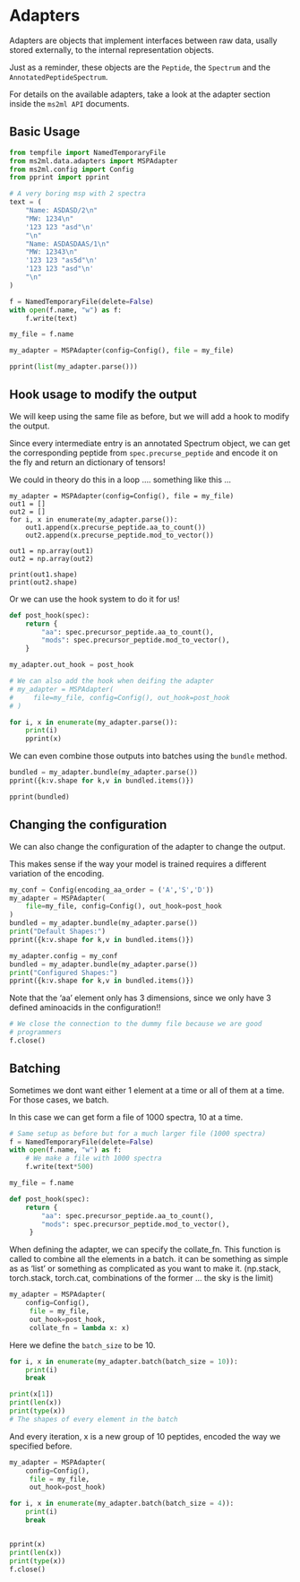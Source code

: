 
# Adapters

Adapters are objects that implement interfaces between
raw data, usally stored externally, to the internal representation
objects.

Just as a reminder, these objects are the `Peptide`, the `Spectrum`
and the `AnnotatedPeptideSpectrum`.

For details on the available adapters, take a look at the adapter section
inside the `ms2ml API` documents.

## Basic Usage

```python
from tempfile import NamedTemporaryFile
from ms2ml.data.adapters import MSPAdapter
from ms2ml.config import Config
from pprint import pprint

# A very boring msp with 2 spectra
text = (
    "Name: ASDASD/2\n"
    "MW: 1234\n"
    '123 123 "asd"\n'
    "\n"
    "Name: ASDASDAAS/1\n"
    "MW: 12343\n"
    '123 123 "as5d"\n'
    '123 123 "asd"\n'
    "\n"
)

f = NamedTemporaryFile(delete=False)
with open(f.name, "w") as f:
    f.write(text)

my_file = f.name

my_adapter = MSPAdapter(config=Config(), file = my_file)

pprint(list(my_adapter.parse()))
```

## Hook usage to modify the output

We will keep using the same file as before, but we will add a hook to
modify the output.

Since every intermediate entry is an annotated Spectrum object, we can
get the corresponding peptide from `spec.precurse_peptide` and encode it
on the fly and return an dictionary of tensors!

We could in theory do this in a loop .... something like this ...

    my_adapter = MSPAdapter(config=Config(), file = my_file)
    out1 = []
    out2 = []
    for i, x in enumerate(my_adapter.parse()):
        out1.append(x.precurse_peptide.aa_to_count())
        out2.append(x.precurse_peptide.mod_to_vector())

    out1 = np.array(out1)
    out2 = np.array(out2)

    print(out1.shape)
    print(out2.shape)


Or we can use the hook system to do it for us!


```python
def post_hook(spec):
    return {
        "aa": spec.precursor_peptide.aa_to_count(),
        "mods": spec.precursor_peptide.mod_to_vector(),
    }

my_adapter.out_hook = post_hook

# We can also add the hook when deifing the adapter
# my_adapter = MSPAdapter(
#     file=my_file, config=Config(), out_hook=post_hook
# )

for i, x in enumerate(my_adapter.parse()):
    print(i)
    pprint(x)

```

We can even combine those outputs into batches using the `bundle` method.

```python
bundled = my_adapter.bundle(my_adapter.parse())
pprint({k:v.shape for k,v in bundled.items()})
```

```python
pprint(bundled)
```


## Changing the configuration

We can also change the configuration of the adapter to change the
output.

This makes sense if the way your model is trained requires a different
variation of the encoding.

```python
my_conf = Config(encoding_aa_order = ('A','S','D'))
my_adapter = MSPAdapter(
    file=my_file, config=Config(), out_hook=post_hook
)
bundled = my_adapter.bundle(my_adapter.parse())
print("Default Shapes:")
pprint({k:v.shape for k,v in bundled.items()})

my_adapter.config = my_conf
bundled = my_adapter.bundle(my_adapter.parse())
print("Configured Shapes:")
pprint({k:v.shape for k,v in bundled.items()})
```

Note that the 'aa' element only has 3 dimensions, since we only have 3
defined aminoacids in the configuration!!

```python
# We close the connection to the dummy file because we are good
# programmers
f.close()
```


## Batching

Sometimes we dont want either 1 element at a time or all of them at a time.
For those cases, we batch.

In this case we can get form a file of 1000 spectra, 10 at a time.

```python
# Same setup as before but for a much larger file (1000 spectra)
f = NamedTemporaryFile(delete=False)
with open(f.name, "w") as f:
    # We make a file with 1000 spectra
    f.write(text*500)

my_file = f.name

def post_hook(spec):
    return {
        "aa": spec.precursor_peptide.aa_to_count(),
        "mods": spec.precursor_peptide.mod_to_vector(),
     }

```


When defining the adapter, we can specify the collate_fn.
This function is called to combine all the elements in a batch.
it can be something as simple as as 'list' or something as complicated
as you want to make it. (np.stack, torch.stack, torch.cat, combinations of
the former ... the sky is the limit)

```python
my_adapter = MSPAdapter(
    config=Config(),
     file = my_file,
     out_hook=post_hook,
     collate_fn = lambda x: x)

```

Here we define the `batch_size` to be 10.

```python
for i, x in enumerate(my_adapter.batch(batch_size = 10)):
    print(i)
    break

print(x[1])
print(len(x))
print(type(x))
# The shapes of every element in the batch
```

And every iteration, x is a new group of 10 peptides,
encoded the way we specified before.

```python
my_adapter = MSPAdapter(
    config=Config(),
     file = my_file,
     out_hook=post_hook)

for i, x in enumerate(my_adapter.batch(batch_size = 4)):
    print(i)
    break


pprint(x)
print(len(x))
print(type(x))
f.close()
```
